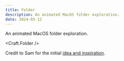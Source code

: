 ```yaml
---
title: Folder
description: An animated MacOS folder exploration.
date: 2024-05-12
---
```


An animated MacOS folder exploration.

<Craft.Folder />

Credit to Sam for the initial [idea and inspiration](https://twitter.com/samdape/status/1786077609110946056).

